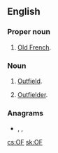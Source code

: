 {{also|of|of-|OF.}}
==English==

===Proper noun===
{{en-proper noun}}

# {{lb|en|initialism}} [[Old French]].

===Noun===
{{en-noun|?}}

# {{lb|en|baseball|initialism}} [[outfield|Outfield]].
# {{lb|en|baseball|initialism}} [[outfielder|Outfielder]].

===Anagrams===
* {{l|en|F/O}}, {{l|en|fo}}, {{l|en|fo'}}

[[cs:OF]]
[[sk:OF]]